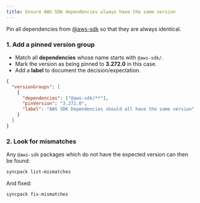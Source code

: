 ```yaml
---
title: Ensure AWS SDK dependencies always have the same version
---
```


Pin all dependencies from [@aws-sdk](HREF_AWS_SDK) so that they are always identical.

### 1. Add a pinned version group

- Match all **dependencies** whose name starts with `@aws-sdk/`.
- Mark the version as being pinned to **3.272.0** in this case.
- Add a **label** to document the decision/expectation.

```json title=".syncpackrc.json"
{
  "versionGroups": [
    {
      "dependencies": ["@aws-sdk/**"],
      "pinVersion": "3.272.0",
      "label": "AWS SDK Dependencies should all have the same version"
    }
  ]
}
```

### 2. Look for mismatches

Any `@aws-sdk` packages which do not have the expected version can then be found:

```bash
syncpack list-mismatches
```

And fixed:

```bash
syncpack fix-mismatches
```
